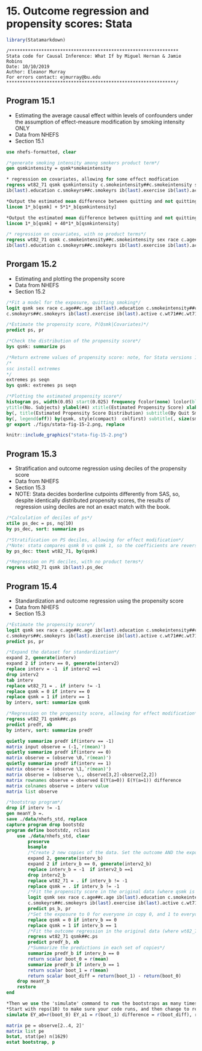 # 15. Outcome regression and propensity scores: Stata{-}

```r
library(Statamarkdown)
```

```
/***************************************************************
Stata code for Causal Inference: What If by Miguel Hernan & Jamie Robins
Date: 10/10/2019
Author: Eleanor Murray 
For errors contact: ejmurray@bu.edu
***************************************************************/
```

## Program 15.1
- Estimating the average causal effect within levels of confounders under the assumption of effect-measure modification by smoking intensity ONLY 
- Data from NHEFS
- Section 15.1

```stata
use nhefs-formatted, clear
```

```stata
/*generate smoking intensity among smokers product term*/
gen qsmkintensity = qsmk*smokeintensity

* regression on covariates, allowing for some effect modfication
regress wt82_71 qsmk qsmkintensity c.smokeintensity##c.smokeintensity sex race c.age##c.age ///
ib(last).education c.smokeyrs##c.smokeyrs ib(last).exercise ib(last).active c.wt71##c.wt71 

*Output the estimated mean difference between quitting and not quitting value when smoke intensity = 5 cigarettes/ day*
lincom 1*_b[qsmk] + 5*1*_b[qsmkintensity] 

*Output the estimated mean difference between quitting and not quitting value when smoke intensity = 40 cigarettes/ day*
lincom 1*_b[qsmk] + 40*1*_b[qsmkintensity]

/* regression on covariates, with no product terms*/
regress wt82_71 qsmk c.smokeintensity##c.smokeintensity sex race c.age##c.age ///
ib(last).education c.smokeyrs##c.smokeyrs ib(last).exercise ib(last).active c.wt71##c.wt71 
```

## Prorgam 15.2
- Estimating and plotting the propensity score
- Data from NHEFS
- Section 15.2

```stata
/*Fit a model for the exposure, quitting smoking*/
logit qsmk sex race c.age##c.age ib(last).education c.smokeintensity##c.smokeintensity ///
c.smokeyrs##c.smokeyrs ib(last).exercise ib(last).active c.wt71##c.wt71 

/*Estimate the propensity score, P(Qsmk|Covariates)*/
predict ps, pr

/*Check the distribution of the propensity score*/
bys qsmk: summarize ps 

/*Return extreme values of propensity score: note, for Stata versions 15 and above, start by installing extremes*/
/*
ssc install extremes 
*/
extremes ps seqn
bys qsmk: extremes ps seqn

/*Plotting the estimated propensity score*/
histogram ps, width(0.05) start(0.025) frequency fcolor(none) lcolor(black) lpattern(solid) addlabel addlabopts(mlabcolor(black) mlabposition(12) mlabangle(zero)) ///
ytitle(No. Subjects) ylabel(#4) xtitle(Estimated Propensity Score) xlabel(#15)  ///
by(, title(Estimated Propensity Score Distribution) subtitle(By Quit Smoking Status)) ///
by(, legend(off)) by(qsmk, style(compact)  colfirst) subtitle(, size(small) box bexpand)
gr export ./figs/stata-fig-15-2.png, replace
```

```r
knitr::include_graphics("stata-fig-15-2.png")
```

## Program 15.3
- Stratification and outcome regression using deciles of the propensity score
- Data from NHEFS
- Section 15.3
- NOTE: Stata decides borderline cutpoints differently from SAS, so, despite identically distributed propensity scores, the results of regression using deciles are not an exact match with the book.

```stata
/*Calculation of deciles of ps*/
xtile ps_dec = ps, nq(10)
by ps_dec, sort: summarize ps

/*Stratification on PS deciles, allowing for effect modification*/
/*Note: stata compares qsmk 0 vs qsmk 1, so the coefficients are reversed relative to the book*/
by ps_dec: ttest wt82_71, by(qsmk)

/*Regression on PS deciles, with no product terms*/
regress wt82_71 qsmk ib(last).ps_dec
```

## Program 15.4
- Standardization and outcome regression using the propensity score
- Data from NHEFS
- Section 15.3

```stata
/*Estimate the propensity score*/
logit qsmk sex race c.age##c.age ib(last).education c.smokeintensity##c.smokeintensity ///
c.smokeyrs##c.smokeyrs ib(last).exercise ib(last).active c.wt71##c.wt71 
predict ps, pr

/*Expand the dataset for standardization*/
expand 2, generate(interv)
expand 2 if interv == 0, generate(interv2)
replace interv = -1  if interv2 ==1
drop interv2 
tab interv
replace wt82_71 = . if interv != -1
replace qsmk = 0 if interv == 0
replace qsmk = 1 if interv == 1
by interv, sort: summarize qsmk

/*Regression on the propensity score, allowing for effect modification*/
regress wt82_71 qsmk##c.ps
predict predY, xb
by interv, sort: summarize predY

quietly summarize predY if(interv == -1)
matrix input observe = (-1,`r(mean)')
quietly summarize predY if(interv == 0)
matrix observe = (observe \0,`r(mean)')
quietly summarize predY if(interv == 1)
matrix observe = (observe \1,`r(mean)')
matrix observe = (observe \., observe[3,2]-observe[2,2]) 
matrix rownames observe = observed E(Y(a=0)) E(Y(a=1)) difference
matrix colnames observe = interv value
matrix list observe 

/*bootstrap program*/
drop if interv != -1
gen meanY_b =.
save ./data/nhefs_std, replace
capture program drop bootstdz
program define bootstdz, rclass
	use ./data/nhefs_std, clear
		preserve
		bsample 
		/*Create 2 new copies of the data. Set the outcome AND the exposure to missing in the copies*/
		expand 2, generate(interv_b)
		expand 2 if interv_b == 0, generate(interv2_b)
		replace interv_b = -1  if interv2_b ==1
		drop interv2_b
		replace wt82_71 = . if interv_b != -1
		replace qsmk = . if interv_b != -1
		/*Fit the propensity score in the original data (where qsmk is not missing) and generate predictions for everyone*/
		logit qsmk sex race c.age##c.age ib(last).education c.smokeintensity##c.smokeintensity ///
		c.smokeyrs##c.smokeyrs ib(last).exercise ib(last).active c.wt71##c.wt71 
		predict ps_b, pr
		/*Set the exposure to 0 for everyone in copy 0, and 1 to everyone for copy 1*/
		replace qsmk = 0 if interv_b == 0
		replace qsmk = 1 if interv_b == 1
		/*Fit the outcome regression in the original data (where wt82_71 is not missing) and generate predictions for everyone*/
		regress wt82_71 qsmk##c.ps
		predict predY_b, xb
		/*Summarize the predictions in each set of copies*/
		summarize predY_b if interv_b == 0
		return scalar boot_0 = r(mean)
		summarize predY_b if interv_b == 1
		return scalar boot_1 = r(mean)
		return scalar boot_diff = return(boot_1) - return(boot_0)
	drop meanY_b
	restore
end

*Then we use the 'simulate' command to run the bootstraps as many times as we want*
*Start with reps(10) to make sure your code runs, and then change to reps(1000) to generate your final CIs*
simulate EY_a0=r(boot_0) EY_a1 = r(boot_1) difference = r(boot_diff), reps(500) seed(1): bootstdz /

matrix pe = observe[2..4, 2]'
matrix list pe
bstat, stat(pe) n(1629) 
estat bootstrap, p
```
